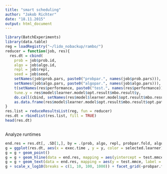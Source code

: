 ```yaml
---
title: "smart scheduling"
author: "Jakob Richter"
date: "18.11.2015"
output: html_document
---
```


```r
library(BatchExperiments)
library(data.table)
reg = loadRegistry("~/lido_nobackup/rambo/")
reducer = function(job, res){
  res.dt = cbind(
    prob = job$prob.id,
    algo = job$algo.id,
    repl = job$repl,
    seed = job$seed,
    setNames(job$prob.pars, paste0("probpar.", names(job$prob.pars))),
    setNames(job$algo.pars, paste0("algopar.", names(job$algo.pars))),
    t(setNames(res$performance, paste0("test.", names(res$performance)))),
    tune.y = res$model$learner.model$opt.result$mbo.result$y,
    do.call(cbind, setNames(res$model$learner.model$opt.result$mbo.result$x, paste0("x.", names(res$model$learner.model$opt.result$mbo.result$x)))),
    as.data.frame(res$model$learner.model$opt.result$mbo.result$opt.path))
}
res.list = reduceResultsList(reg, fun = reducer)
res.dt = rbindlist(res.list, fill = TRUE)
head(res.dt)
```

```r

```

Analyze runtimes
```r
end.res = res.dt[, .SD[1,], by = .(prob, algo, repl, probpar.fold, algopar.infill.crit, algopar.multipoint.lcb.multiple, algopar.iters, algopar.multipoint.method, algopar.propose.points, algopar.schedule.method, algopar.schedule.priority, algopar.schedule.priority.time, fold)]
g = ggplot(res.dt, aes(x = exec.time , y = y, color = selected.learner))
g = g + geom_point()
g = g + geom_hline(data = end.res, mapping = aes(yintercept = test.mmce, color = x.selected.learner), alpha = 0.5)
g = g + geom_text(data = end.res, mapping = aes(y = test.mmce, label = paste(algopar.infill.crit, algopar.multipoint.lcb.multiple, algopar.iters, algopar.multipoint.method, algopar.propose.points, algopar.schedule.method, algopar.schedule.priority, algopar.schedule.priority.time)), size = 4, color = "black")
g + scale_x_log10(breaks = c(1, 10, 100, 1000)) + facet_grid(~probpar.fold)
```

